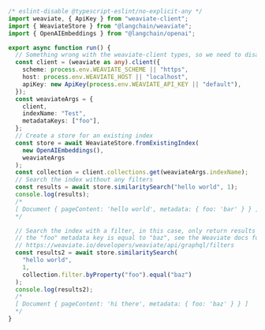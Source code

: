 ```typescript
/* eslint-disable @typescript-eslint/no-explicit-any */
import weaviate, { ApiKey } from "weaviate-client";
import { WeaviateStore } from "@langchain/weaviate";
import { OpenAIEmbeddings } from "@langchain/openai";

export async function run() {
  // Something wrong with the weaviate-client types, so we need to disable
  const client = (weaviate as any).client({
    scheme: process.env.WEAVIATE_SCHEME || "https",
    host: process.env.WEAVIATE_HOST || "localhost",
    apiKey: new ApiKey(process.env.WEAVIATE_API_KEY || "default"),
  });
  const weaviateArgs = {
    client,
    indexName: "Test",
    metadataKeys: ["foo"],
  };
  // Create a store for an existing index
  const store = await WeaviateStore.fromExistingIndex(
    new OpenAIEmbeddings(),
    weaviateArgs
  );
  const collection = client.collections.get(weaviateArgs.indexName);
  // Search the index without any filters
  const results = await store.similaritySearch("hello world", 1);
  console.log(results);
  /*
  [ Document { pageContent: 'hello world', metadata: { foo: 'bar' } } ]
  */

  // Search the index with a filter, in this case, only return results where
  // the "foo" metadata key is equal to "baz", see the Weaviate docs for more
  // https://weaviate.io/developers/weaviate/api/graphql/filters
  const results2 = await store.similaritySearch(
    "hello world",
    1,
    collection.filter.byProperty("foo").equal("baz")
  );
  console.log(results2);
  /*
  [ Document { pageContent: 'hi there', metadata: { foo: 'baz' } } ]
  */
}
```